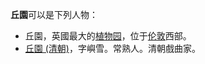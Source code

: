 '''丘園'''可以是下列人物：
*丘園，英國最大的[[植物园|植物园]]，位于[[伦敦|伦敦]]西部。
*[[丘園_(清朝)|丘園 (清朝)]]，字嶼雪。常熟人。清朝戲曲家。

{{消歧義|cat=二字消歧義|Q}}